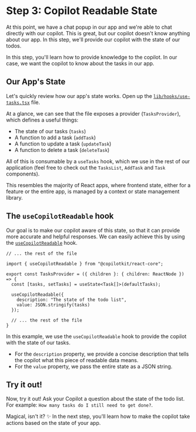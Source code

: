
# Step 3: Copilot Readable State

At this point, we have a chat popup in our app and we're able to chat directly with our copilot. This is great, but our copilot doesn't know anything about our app. In this step, we'll provide our copilot with the state of our todos.

In this step, you'll learn how to provide knowledge to the copilot. In our case, we want the copilot to know about the tasks in our app.

## Our App's State

Let's quickly review how our app's state works. Open up the [`lib/hooks/use-tasks.tsx`](https://github.com/CopilotKit/example-todos-app/blob/base-start-here/lib/hooks/use-tasks.tsx) file.

At a glance, we can see that the file exposes a provider (`TasksProvider`), which defines a useful things:

- The state of our tasks (`tasks`)
- A function to add a task (`addTask`)
- A function to update a task (`updateTask`)
- A function to delete a task (`deleteTask`)

All of this is consumable by a `useTasks` hook, which we use in the rest of our application (feel free to check out the `TasksList`, `AddTask` and `Task` components).

This resembles the majority of React apps, where frontend state, either for a feature or the entire app, is managed by a context or state management library.

## The `useCopilotReadable` hook

Our goal is to make our copilot aware of this state, so that it can provide more accurate and helpful responses. We can easily achieve this by using the [`useCopilotReadable`](/reference/hooks/useCopilotReadable) hook.

```tsx filename="lib/hooks/use-tasks.tsx" {3,8-11}
// ... the rest of the file

import { useCopilotReadable } from "@copilotkit/react-core";

export const TasksProvider = ({ children }: { children: ReactNode }) => {
  const [tasks, setTasks] = useState<Task[]>(defaultTasks);

  useCopilotReadable({
    description: "The state of the todo list",
    value: JSON.stringify(tasks)
  });

  // ... the rest of the file
}
```

In this example, we use the `useCopilotReadable` hook to provide the copilot with the state of our tasks.

- For the `description` property, we provide a concise description that tells the copilot what this piece of readable data means.
- For the `value` property, we pass the entire state as a JSON string.

## Try it out!

Now, try it out! Ask your Copilot a question about the state of the todo list. For example: `How many tasks do I still need to get done?`.

Magical, isn't it? ✨ In the next step, you'll learn how to make the copilot take actions based on the state of your app.

